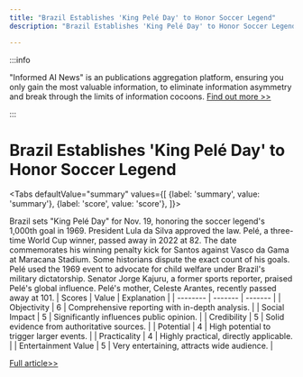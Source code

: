 ```yaml
---
title: "Brazil Establishes 'King Pelé Day' to Honor Soccer Legend"
description: "Brazil Establishes 'King Pelé Day' to Honor Soccer Legend"

---
```



:::info

"Informed AI News" is an publications aggregation platform, ensuring you only gain the most valuable information, to eliminate information asymmetry and break through the limits of information cocoons.  [Find out more >>](/)

:::

# Brazil Establishes 'King Pelé Day' to Honor Soccer Legend


<Tabs
	defaultValue="summary"
	values={[
	{label: 'summary', value: 'summary'},
	{label: 'score', value: 'score'},
]}>
<TabItem value="summary">


Brazil sets "King Pelé Day" for Nov. 19, honoring the soccer legend's 1,000th goal in 1969. President Lula da Silva approved the law. Pelé, a three-time World Cup winner, passed away in 2022 at 82. The date commemorates his winning penalty kick for Santos against Vasco da Gama at Maracana Stadium. Some historians dispute the exact count of his goals. Pelé used the 1969 event to advocate for child welfare under Brazil's military dictatorship. Senator Jorge Kajuru, a former sports reporter, praised Pelé's global influence. Pelé's mother, Celeste Arantes, recently passed away at 101.
</TabItem>
<TabItem value="score">
	| Scores     | Value   | Explanation |
	| -------- | ------- | ------- |
	| Objectivity  | 6    | Comprehensive reporting with in-depth analysis.    |
	| Social Impact | 5     | Significantly influences public opinion.    |
	| Credibility    | 5    | Solid evidence from authoritative sources.    |
	| Potential    | 4    | High potential to trigger larger events.    |
	| Practicality    | 4    | Highly practical, directly applicable.    |
	| Entertainment Value    | 5    | Very entertaining, attracts wide audience.    |
</TabItem>
</Tabs>

[Full article>>](https://apnews.com/article/brazil-pele-day-tribute-soccer-2a5a394c4eb3f64fc11ef495ac978848)
